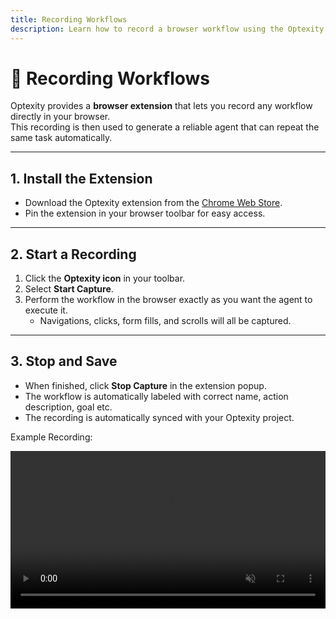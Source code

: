 ```yaml
---
title: Recording Workflows
description: Learn how to record a browser workflow using the Optexity extension.
---
```


# 🎥 Recording Workflows

Optexity provides a **browser extension** that lets you record any workflow directly in your browser.  
This recording is then used to generate a reliable agent that can repeat the same task automatically.

---

## 1. Install the Extension

- Download the Optexity extension from the [Chrome Web Store](https://chromewebstore.google.com/detail/optexity-recorder/decfopkioendgacpglnfbkcnlibefcmc).  
- Pin the extension in your browser toolbar for easy access.  

---

## 2. Start a Recording

1. Click the **Optexity icon** in your toolbar.  
2. Select **Start Capture**.  
3. Perform the workflow in the browser exactly as you want the agent to execute it.  
   - Navigations, clicks, form fills, and scrolls will all be captured.  

---

## 3. Stop and Save

- When finished, click **Stop Capture** in the extension popup.
- The workflow is automatically labeled with correct name, action description, goal etc.
- The recording is automatically synced with your Optexity project.  

Example Recording:

<video 
  src="/videos/Glossgenius_part1_4k_sub_V1.mp4" 
  controls 
  width="100%" 
  muted 
  playsInline 
/>
